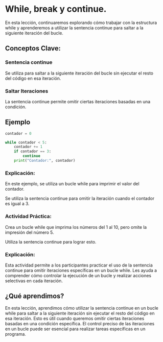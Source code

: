 # While, break y continue.

En esta lección, continuaremos explorando cómo trabajar con la estructura while y aprenderemos a utilizar la sentencia continue para saltar a la siguiente iteración del bucle.

<!-- ![](images/while-break-continue.png){fig-align="center" width="400"} -->

## Conceptos Clave:

### Sentencia continue

Se utiliza para saltar a la siguiente iteración del bucle sin ejecutar el resto del código en esa iteración.

### Saltar Iteraciones

La sentencia continue permite omitir ciertas iteraciones basadas en una condición.

## Ejemplo

``` python
contador = 0

while contador < 5:
    contador += 1
    if contador == 3:
        continue
    print("Contador:", contador)
```
### Explicación:

En este ejemplo, se utiliza un bucle while para imprimir el valor del contador.

Se utiliza la sentencia continue para omitir la iteración cuando el contador es igual a 3.

:::{.callout-tip}

### Actividad Práctica:

Crea un bucle while que imprima los números del 1 al 10, pero omite la impresión del número 5.

Utiliza la sentencia continue para lograr esto.
:::

### Explicación:

Esta actividad permite a los participantes practicar el uso de la sentencia continue para omitir iteraciones específicas en un bucle while. Les ayuda a comprender cómo controlar la ejecución de un bucle y realizar acciones selectivas en cada iteración.

## ¿Qué aprendimos?

En esta lección, aprendimos cómo utilizar la sentencia continue en un bucle while para saltar a la siguiente iteración sin ejecutar el resto del código en esa iteración. Esto es útil cuando queremos omitir ciertas iteraciones basadas en una condición específica. El control preciso de las iteraciones en un bucle puede ser esencial para realizar tareas específicas en un programa.